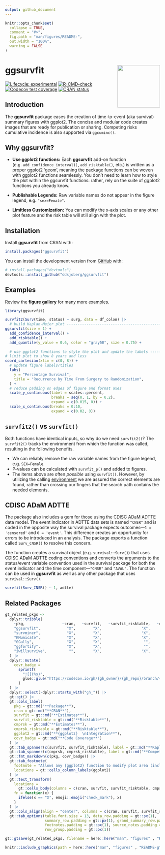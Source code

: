 ```yaml
---
output: github_document
---
```


<!-- README.md is generated from README.Rmd. Please edit that file -->

```r
knitr::opts_chunk$set(
  collapse = TRUE,
  comment = "#>",
  fig.path = "man/figures/README-",
  out.width = "100%",
  warning = FALSE
)
```

# ggsurvfit <a href="http://www.danieldsjoberg.com/ggsurvfit/"><img src="man/figures/logo.png" align="right" height="138" /></a>

<!-- badges: start -->
[![Lifecycle: experimental](https://img.shields.io/badge/lifecycle-experimental-orange.svg)](https://lifecycle.r-lib.org/articles/stages.html#experimental)
[![R-CMD-check](https://github.com/ddsjoberg/ggsurvfit/actions/workflows/R-CMD-check.yaml/badge.svg)](https://github.com/ddsjoberg/ggsurvfit/actions/workflows/R-CMD-check.yaml)
[![Codecov test coverage](https://codecov.io/gh/ddsjoberg/ggsurvfit/branch/main/graph/badge.svg)](https://app.codecov.io/gh/ddsjoberg/ggsurvfit?branch=main)
[![CRAN status](https://www.r-pkg.org/badges/version/ggsurvfit)](https://CRAN.R-project.org/package=ggsurvfit)
<!-- badges: end -->

## Introduction

The **ggsurvfit** package eases the creation of time-to-event (aka survival) summary figures with ggplot2.
The concise and modular code creates images that are ready for publication or sharing.
Competing risks cumulative incidence is also supported via `ggcuminc()`.

## Why ggsurvfit?

- **Use ggplot2 functions:** Each **ggsurvfit** add-on function (e.g. `add_confidence_interval()`, `add_risktable()`, etc.) is written as a proper ggplot2 ['geom'](https://ggplot2.tidyverse.org/reference/index.html), meaning the package functions can be woven with ggplot2 functions seamlessly. You don't need to learn how to style the plot within the ggsurvfit functions: rather, rely on the suite of ggplot2 functions you already know.

- **Publishable Legends:** Raw variable names do not appear in the figure legend, e.g. `"sex=Female"`.

- **Limitless Customization:** You can modify the x-axis scales or any other plot feature and the risk table will still align with the plot.

## Installation

Install **ggsurvfit** from CRAN with:

```r
install.packages("ggsurvfit")
```

You can install the development version from [GitHub](https://github.com/ddsjoberg/ggsurvfit) with:

``` r
# install.packages("devtools")
devtools::install_github("ddsjoberg/ggsurvfit")
```

## Examples

Review the [**figure gallery**](http://www.danieldsjoberg.com/ggsurvfit/articles/gallery.html) for many more examples. 


```r
library(ggsurvfit)

survfit2(Surv(time, status) ~ surg, data = df_colon) |>
  # build Kaplan-Meier plot ----------------------------------------------------
ggsurvfit(size = 1) +
  add_confidence_interval() +
  add_risktable() +
  add_quantile(y_value = 0.6, color = "gray50", size = 0.75) +
  
  # use ggplot2 functions to style the plot and update the labels --------------
# limit plot to show 8 years and less
coord_cartesian(xlim = c(0, 8)) +
  # update figure labels/titles
  labs(
    y = "Percentage Survival",
    title = "Recurrence by Time From Surgery to Randomization",
  ) +
  # reduce padding on edges of figure and format axes
  scale_y_continuous(label = scales::percent, 
                     breaks = seq(0, 1, by = 0.2),
                     expand = c(0.015, 0)) +
  scale_x_continuous(breaks = 0:10, 
                     expand = c(0.02, 0))
```

## `survfit2()` vs `survfit()`

Both functions have identical inputs, so why do we need `survfit2()`?
The `survfit2()` tracks the environment from which the function was called, resulting in the following benefits.

- We can reliably remove the raw variable names from the figure legend, e.g. `SEX=Female`.
- P-values can be calculated with `survfit_p()` and added to figures.
- The items above are often *possible* using `survfit()`. However, by utilizing the calling [environment](https://adv-r.hadley.nz/environments.html) we are assured the correct elements are found, rather than crossing our fingers that the search path contains the needed elements.

## CDISC ADaM ADTTE

The package also includes a gem for those using the [CDISC ADaM ADTTE](https://www.cdisc.org/standards/foundational/adam/adam-basic-data-structure-bds-time-event-tte-analyses-v1-0) data model.
The event indicator in ADTTE data sets is named `"CNSR"` and is coded in the opposite way the survival package expects outcomes---`1 = 'censored'` and `0 = 'event'`.
This difference creates an opportunity for errors to be introduced in an analysis.
The package exports a function called `Surv_CNSR()` to resolve this concern.

The function creates a survival object (e.g. `survival::Surv()`) that uses CDISC ADaM ADTTE coding conventions and converts the arguments to the status/event variable convention used in the survival package for both the event indicator and the time component---`"CNSR"` and `"AVAL"`.
The function can be used in **ggsurvfit** as well as any other package that uses `survival::Surv()`.

```r
survfit(Surv_CNSR() ~ 1, adtte)
```

## Related Packages

```r
gt_related_pkgs <-
  dplyr::tribble(
    ~pkg,                 ~cran,   ~survfit,   ~survfit_risktable,   ~cmprsk,   ~cmprsk_risktable, ~ggplot2,    ~gh_owner,               ~gh_repo, ~gh_branch,
    "ggsurvfit",            "X",        "X",                  "X",       "X",                 "X",      "X",  "ddsjoberg",            "ggsurvfit",     "main",
    "survminer",            "X",        "X",                  "X",       "X",                  "",       "", "kassambara",            "survminer",   "master",
    "KMunicate",            "X",        "X",                  "X",        "",                  "",       "", "ellessenne",    "KMunicate-package",   "master",
    "GGally",               "X",        "X",                   "",        "",                  "",       "",      "ggobi",               "ggally",   "master",
    "ggfortify",            "X",        "X",                   "",        "",                  "",       "",    "sinhrks",            "ggfortify",   "master",
    "iwillsurvive",          "",        "X",                  "X",        "",                  "",       "", "ndphillips",         "iwillsurvive",   "master"
  ) |> 
  dplyr::mutate(
    covr_badge = 
      sprintf(
        "![](%s)", 
        glue::glue("https://codecov.io/gh/{gh_owner}/{gh_repo}/branch/{gh_branch}/graph/badge.svg")
      )
  ) |> 
  dplyr::select(-dplyr::starts_with("gh_")) |> 
  gt::gt() |> 
  gt::cols_label(
    pkg = gt::md("**Package**"),
    cran = gt::md("**CRAN**"),
    survfit = gt::md("**Estimates**"),
    survfit_risktable = gt::md("**Risktable**"),
    cmprsk = gt::md("**Estimates**"),
    cmprsk_risktable = gt::md("**Risktable**"),
    ggplot2 = gt::md("**{ggplot2}  \nIntegration**"),
    covr_badge = gt::md("**Code Coverage**")
  ) |> 
  gt::tab_spanner(c(survfit, survfit_risktable), label = gt::md("**Kaplan-Meier**")) |> 
  gt::tab_spanner(c(cmprsk, cmprsk_risktable), label = gt::md("**Competing Risks**")) |> 
  gt::fmt_markdown(c(pkg, covr_badge)) |> 
  gt::tab_footnote(
    footnote = "Allows any {ggplot2} function to modify plot area (including scales) and the risktables align with plot.",
    locations = gt::cells_column_labels(ggplot2)
  ) |> 
  gt::text_transform(
    locations = 
      gt::cells_body(columns = c(cran, survfit, survfit_risktable, cmprsk, cmprsk_risktable, ggplot2)),
    fn = function(x) {
      ifelse(x == "X", emoji::emoji("check_mark"), x)
    }
  ) |> 
  gt::cols_align(align = "center", columns = c(cran, survfit, survfit_risktable, cmprsk, cmprsk_risktable, ggplot2)) |> 
  gt::tab_options(table.font.size = 13, data_row.padding = gt::px(1), 
                  summary_row.padding = gt::px(1), grand_summary_row.padding = gt::px(1), 
                  footnotes.padding = gt::px(1), source_notes.padding = gt::px(1), 
                  row_group.padding = gt::px(1))
```

```r
gt::gtsave(gt_related_pkgs, filename = here::here("man", "figures" , "README-gt-related-pkgs.png"))
```

```r
knitr::include_graphics(path = here::here("man", "figures" , "README-gt-related-pkgs.png"))
```
